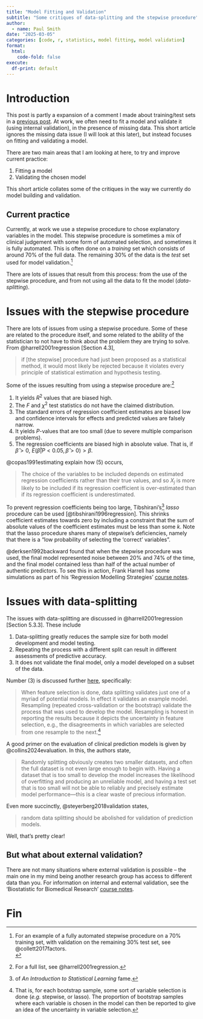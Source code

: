 ```yaml
---
title: "Model Fitting and Validation"
subtitle: "Some critiques of data-splitting and the stepwise procedure"
author:
  - name: Paul Smith
date: "2025-03-05"
categories: [code, r, statistics, model fitting, model validation]
format:
  html:
    code-fold: false
execute:
  df-print: default
---
```


# Introduction

This post is partly a expansion of a comment I made about training/test sets in a [previous post](../05-mlr3_basic_modelling/index.qmd).
At work, we often need to fit a model and validate it (using internal validation), in the presence of missing data. This short article ignores the missing data issue (I will look at this later), but instead focuses on fitting and validating a model.

There are two main areas that I am looking at here, to try and improve current practice:

1. Fitting a model
2. Validating the chosen model

This short article collates some of the critiques in the way we currently do model building and validation. 

## Current practice

Currently, at work we use a stepwise procedure to chose explanatory variables
in the model. This stepwise procedure is sometimes a mix of clinical judgement
with some form of automated selection, and sometimes it is fully automated.
This is often done on a *training* set which consists of around $70\%$ of the
full data. The remaining $30\%$ of the data is the *test* set used for model
validation.^[For an example of a fully automated stepwise procedure on a $70\%$
training set, with validation on the remaining $30\%$ test set, see
@collett2017factors.<br>]

There are lots of issues that result from this process: from the use of the
stepwise procedure, and from not using all the data to fit the model
(*data-splitting*).

# Issues with the stepwise procedure

There are lots of issues from using a stepwise procedure. Some of these are
related to the procedure itself, and some related to the ability of the
statistician to not have to think about the problem they are trying to solve.
From @harrell2001regression [Section 4.3],

>  if [the stepwise] procedure had just been proposed as a statistical method, it
would most likely be rejected because it violates every principle of statistical
estimation and hypothesis testing.

Some of the issues resulting from using a stepwise procedure are:^[For a full list, see @harrell2001regression.]

1. It yields $R^2$ values that are biased high.
2. The $F$ and $\chi^2$ test statistics do not have the claimed distribution.
3. The standard errors of regression coefficient estimates are biased low and confidence intervals for effects and predicted values are falsely narrow.
4. It yields $P$-values that are too small (due to severe multiple comparison problems).
5. The regression coefficients are biased high in absolute value. That is, if $\hat \beta > 0$, $E(\hat \beta | P < 0.05, \hat \beta > 0) > \beta$.

@copas1991estimating explain how (5) occurs, 

> The choice of the variables
to be included depends on estimated regression coefficients rather than their
true values, and so $X_j$ is more likely to be included if its regression coefficient
is over-estimated than if its regression coefficient is underestimated.

To prevent regression coefficients being too large, Tibshirani's^[of *An
Introduction to Statistical Learning* fame.] *lasso* procedure can be used
[@tibshirani1996regression]. This shrinks coefficient estimates towards zero by
including a constraint that the sum of absolute values of the coefficient
estimates must be less than some $k$. Note that the lasso procedure shares many
of stepwise's deficiencies, namely that there is a "low probability of
selecting the 'correct' variables".

@derksen1992backward found that when the stepwise procedure was used, the final
model represented noise between $20\%$ and $74\%$ of the time, and the final
model contained less than half of the actual number of authentic predictors. To
see this in action, Frank Harrell has some simulations as part of his
'Regression Modelling Strategies' [course
notes](https://hbiostat.org/rmsc/multivar#sec-multivar-variable-selection). 

# Issues with data-splitting

The issues with data-splitting are discussed in @harrell2001regression [Section 5.3.3]. These include

1. Data-splitting greatly reduces the sample size for both model development and model testing. 
2. Repeating the process with a different split can result in different assessments of predictive accuracy.
3. It does not validate the final model, only a model developed on a subset of the data.

Number (3) is discussed further [here](https://www.fharrell.com/post/split-val/), specifically:

> When feature selection is done, data splitting validates just one of a myriad of potential models. In effect it validates an example model. Resampling (repeated cross-validation or the bootstrap) validate the process that was used to develop the model. Resampling is honest in reporting the results because it depicts the uncertainty in feature selection, e.g., the disagreements in which variables are selected from one resample to the next.[^note1]

[^note1]: That is, for each bootstrap sample, some sort of variable selection is done (*e.g.* stepwise, or lasso). The proportion of bootstrap samples where each variable is chosen in the model can then be reported to give an idea of the uncertainty in variable selection.

A good primer on the evaluation of clinical prediction models is given by @collins2024evaluation. In this, the authors state,

> Randomly splitting obviously creates two smaller datasets, and often the full dataset is not even large enough to begin with. Having a dataset that is too small to develop the model increases the likelihood of overfitting and producing an unreliable model, and having a test set that is too small will not be able to reliably and precisely estimate model performance—this is a clear waste of precious information.

Even more succinctly, @steyerberg2018validation states,

> random data splitting should be abolished for validation of prediction models.

Well, that's pretty clear!

:::{.callout-note}
# But what about external validation?

There are not many situations where external validation is possible -- the main one in my mind being another research group has access to different data than you. For information on internal and external validation, see the 'Biostatistic for Biomedical Research' [course notes](https://hbiostat.org/bbr/reg.html#internal-vs.-external-model-validation).

:::

# Fin

